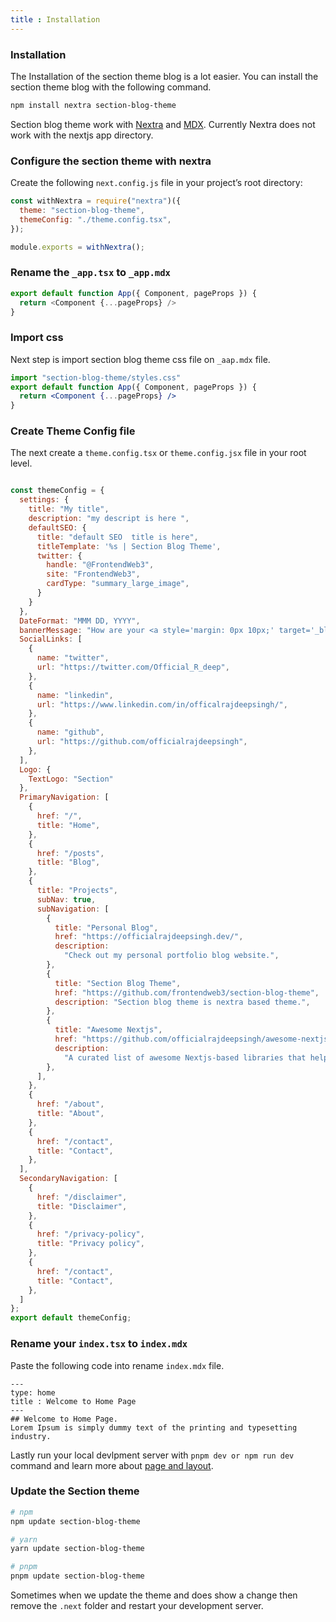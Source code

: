 ```yaml
---
title : Installation
---
```


<Steps>

### Installation
The Installation of the section theme blog is a lot easier. You can install the section theme blog with the following command.

```bash npm2yarn
npm install nextra section-blog-theme
```

Section blog theme work with [Nextra](https://nextra.site/) and [MDX](https://mdxjs.com/). Currently Nextra does not work with the nextjs app directory.

### Configure the section theme with nextra

Create the following `next.config.js` file in your project’s root directory:

```jsx {2-3} copy filename="next.config.js"
const withNextra = require("nextra")({
  theme: "section-blog-theme",
  themeConfig: "./theme.config.tsx",
});

module.exports = withNextra(); 
```
### Rename the `_app.tsx` to `_app.mdx`

```javascript
export default function App({ Component, pageProps }) {
  return <Component {...pageProps} />
}
```

### Import css
Next step is import section blog theme css file on `_aap.mdx` file.
```jsx {1-1} filename="_aap.mdx"
import "section-blog-theme/styles.css"
export default function App({ Component, pageProps }) {
  return <Component {...pageProps} />
}
```

### Create Theme Config file

The next create a `theme.config.tsx` or `theme.config.jsx` file in your root level.

```jsx copy filename="theme.config.tsx"

const themeConfig = {
  settings: {
    title: "My title",
    description: "my descript is here ",
    defaultSEO: {
      title: "default SEO  title is here",
      titleTemplate: '%s | Section Blog Theme',
      twitter: {
        handle: "@FrontendWeb3",
        site: "FrontendWeb3",
        cardType: "summary_large_image",
      }
    }
  },
  DateFormat: "MMM DD, YYYY",
  bannerMessage: "How are your <a style='margin: 0px 10px;' target='_blank' href='https://google.com'> learn more </a>",
  SocialLinks: [
    {
      name: "twitter",
      url: "https://twitter.com/Official_R_deep",
    },
    {
      name: "linkedin",
      url: "https://www.linkedin.com/in/officalrajdeepsingh/",
    },
    {
      name: "github",
      url: "https://github.com/officialrajdeepsingh",
    },
  ],
  Logo: {
    TextLogo: "Section"
  },
  PrimaryNavigation: [
    {
      href: "/",
      title: "Home",
    },
    {
      href: "/posts",
      title: "Blog",
    },
    {
      title: "Projects",
      subNav: true,
      subNavigation: [
        {
          title: "Personal Blog",
          href: "https://officialrajdeepsingh.dev/",
          description:
            "Check out my personal portfolio blog website.",
        },
        {
          title: "Section Blog Theme",
          href: "https://github.com/frontendweb3/section-blog-theme",
          description: "Section blog theme is nextra based theme.",
        },
        {
          title: "Awesome Nextjs",
          href: "https://github.com/officialrajdeepsingh/awesome-nextjs",
          description:
            "A curated list of awesome Nextjs-based libraries that help build small and large-scale applications with next.js.",
        },
      ],
    },
    {
      href: "/about",
      title: "About",
    },
    {
      href: "/contact",
      title: "Contact",
    },
  ],
  SecondaryNavigation: [
    {
      href: "/disclaimer",
      title: "Disclaimer",
    },
    {
      href: "/privacy-policy",
      title: "Privacy policy",
    },
    {
      href: "/contact",
      title: "Contact",
    },
  ]
};
export default themeConfig;

```

### Rename your `index.tsx` to `index.mdx`

Paste the following code into rename `index.mdx` file.

```mdx
---
type: home
title : Welcome to Home Page
---
## Welcome to Home Page.
Lorem Ipsum is simply dummy text of the printing and typesetting industry.
```

Lastly run your local devlpment server with `pnpm dev or npm run dev ` command and learn more about [page and layout](/docs/page-configuration).
</Steps>

### Update the Section theme
```bash
# npm
npm update section-blog-theme

# yarn
yarn update section-blog-theme

# pnpm
pnpm update section-blog-theme
```
Sometimes when we update the theme and does show a change then remove the `.next` folder and restart your development server.
